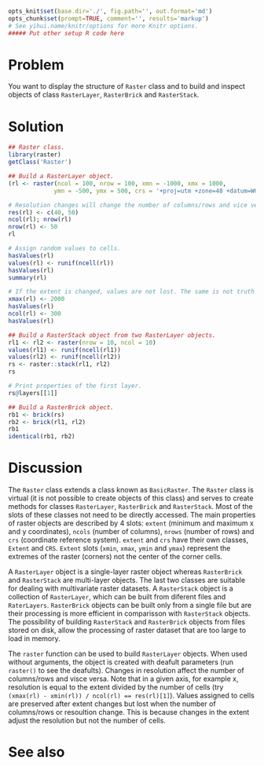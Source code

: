 ```r
opts_knit$set(base.dir='./', fig.path='', out.format='md')
opts_chunk$set(prompt=TRUE, comment='', results='markup')
# See yihui.name/knitr/options for more Knitr options.
##### Put other setup R code here

```

# Problem
You want to display the structure of `Raster` class and to build and inspect objects of class `RasterLayer`, `RasterBrick` and `RasterStack`.

# Solution
```r
## Raster class.
library(raster)
getClass('Raster')

## Build a RasterLayer object.
(rl <- raster(ncol = 100, nrow = 100, xmn = -1000, xmx = 1000,
             ymn = -500, ymx = 500, crs = '+proj=utm +zone=48 +datum=WGS84'))

# Resolution changes will change the number of columns/rows and vice versa.
res(rl) <- c(40, 50)
ncol(rl); nrow(rl)
nrow(rl) <- 50
rl

# Assign random values to cells.
hasValues(rl)
values(rl) <- runif(ncell(rl))
hasValues(rl)
summary(rl)

# If the extent is changed, values are not lost. The same is not truth for changes  in the number of columns, the number of rows or resolution.
xmax(rl) <- 2000
hasValues(rl)
ncol(rl) <- 300
hasValues(rl)

## Build a RasterStack object from two RasterLayer objects.
rl1 <- rl2 <- raster(nrow = 10, ncol = 10)
values(rl1) <- runif(ncell(rl1))
values(rl2) <- runif(ncell(rl2))
rs <- raster::stack(rl1, rl2)
rs

# Print properties of the first layer.
rs@layers[[1]]

## Build a RasterBrick object.
rb1 <- brick(rs)
rb2 <- brick(rl1, rl2)
rb1
identical(rb1, rb2)
```

# Discussion
The `Raster` class extends a class known as `BasicRaster`. The `Raster` class is virtual (it is not possible to create objects of this class) and serves to create methods for classes `RasterLayer`, `RasterBrick` and `RasterStack`. Most of the slots of these classes not need to be directly accessed. The main properties of raster objects are described by 4 slots: `extent` (minimum and maximum x and y coordinates), `ncols` (number of columns), `nrows` (number of rows) and `crs` (coordinate reference system). `extent` and `crs` have their own classes, `Extent` and `CRS`. `Extent` slots (`xmin`, `xmax`, `ymin` and `ymax`) represent the extremes of the raster (corners) not the center of the corner cells.  

A `RasterLayer` object is a single-layer raster object whereas `RasterBrick` and `RasterStack` are multi-layer objects. The last two classes are suitable for dealing with multivariate raster datasets. A `RasterStack` object is a collection of `RasterLayer`, which can be built from diferent files and `RaterLayers`. `RasterBrick` objects can be built only from a single file but are their processing is more efficient in comparisson with `RasterStack` objects. The possibility of building `RasterStack` and `RasterBrick` objects from files stored on disk, allow the processing of raster dataset that are too large to load in memory.  

The `raster` function can be used to build `RasterLayer` objects. When used without arguments, the object is created with deafult parameters (run `raster()` to see the deafults). Changes in resolution affect the number of columns/rows and visce versa. Note that in a given axis, for example x, resolution is equal to the extent divided by the number of cells (try `(xmax(rl) - xmin(rl)) / ncol(rl) == res(rl)[1]`). Values assigned to cells are preserved after extent changes but lost when the number of columns/rows or resoultion change. This is because changes in the extent adjust the resolution but not the number of cells.  


# See also

